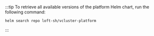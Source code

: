 :::tip
To retrieve all available versions of the platform Helm chart, run the following command:

```bash title="List available platform versions"
helm search repo loft-sh/vcluster-platform
```
:::
